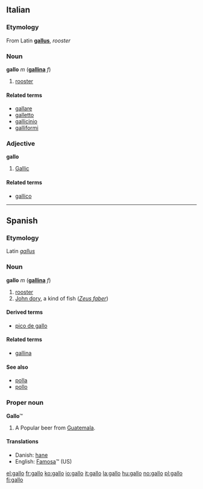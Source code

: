 == Italian ==
===Etymology===
From Latin '''[[gallus]]''', ''rooster''
=== Noun ===
'''gallo''' ''m'' ('''[[gallina]]''' ''f'')

# [[rooster]]

====Related terms====
*[[gallare]]
*[[galletto]]
*[[gallicinio]]
*[[galliformi]]

===Adjective===
'''gallo'''

# [[Gallic]]

====Related terms====
*[[gallico]]

----

==Spanish==

===Etymology===
Latin ''[[gallus]]''

===Noun===
'''gallo''' ''m''  ('''[[gallina]]''' ''f'')
# [[rooster]]
# [[John dory]], a kind of fish (''[[Zeus faber]]'')

====Derived terms====
*[[pico de gallo]]

====Related terms====
*[[gallina]]

====See also====
*[[polla]]
*[[pollo]]

===Proper noun===
'''Gallo'''&trade;
# A Popular beer from [[Guatemala]].

====Translations====
*Danish: [[hane]]
*English: [[Famosa]]&trade; (US) <!-- not sure if this should be classed as a translation or a synonym? it's certainly used in US English vernacular as a product name... -->

[[el:gallo]]
[[fr:gallo]]
[[ko:gallo]]
[[io:gallo]]
[[it:gallo]]
[[la:gallo]]
[[hu:gallo]]
[[no:gallo]]
[[pl:gallo]]
[[fi:gallo]]